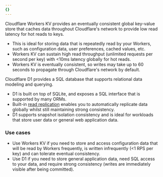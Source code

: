 ```yaml
---
{}
---
```



Cloudflare Workers KV provides an eventually consistent global key-value store that caches data throughout Cloudflare's network to provide
low read latency for hot reads to keys.

* This is ideal for storing data that is repeatedly read by your Workers, such as configuration data, user preferences, cached values, etc.
* Workers KV can sustain high read throughput (unlimited requests per second per key) with \<10ms latency globally for hot reads.
* Workers KV is eventually consistent, so writes may take up to 60 seconds to propagate through Cloudflare's network by default.

Cloudflare D1 provides a SQL database that supports relational data modeling and querying.

* D1 is built on top of SQLite, and exposes a SQL interface that is supported by many ORMs.
* Built-in [read replication](/d1/best-practices/read-replication/) enables you to automatically replicate data globally whilst still maintaining strong consistency.
* D1 supports snapshot isolation consistency and is ideal for workloads that store user data or general web application data.

### Use cases

- Use Workers KV if you need to store and access configuration data that will be read by Workers frequently, is written infrequently (\<1 RPS per key) and can tolerate eventual consistency.
- Use D1 if you need to store general application data, need SQL access to your data, and require strong consistency (writes are immediately visible after being committed).
